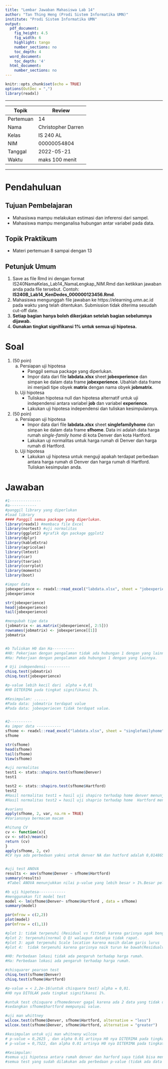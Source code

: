 ---
title: "Lembar Jawaban Mahasiswa Lab 14"
author: "Tan Thing Heng (Prodi Sistem Informatika UMN)"
institute: "Prodi Sistem Informatika UMN"
output:
  pdf_document:
    fig_height: 4.5
    fig_width: 6
    highlight: tango
    number_sections: no
    toc_depth: 4
  word_document:
    toc_depth: '4'
  html_document:
    number_sections: no
---

```{r setup, include=FALSE, message=FALSE, warning=FALSE}
knitr::opts_chunk$set(echo = TRUE)
options(OutDec = ",")
library(readxl)
```

******************************************************
Topik    | Review
---------|----------             
Pertemuan| 14   
Nama     | Christopher Darren        
Kelas    | IS 240 AL       
NIM      | 00000054804    
Tanggal  | 2022-05-21
Waktu    | maks 100 menit
******************************************************

# Pendahuluan
## Tujuan Pembelajaran

- Mahasiswa mampu melakukan estimasi dan inferensi dari sampel.
- Mahasiswa mampu menganalisa hubungan antar variabel pada data.

## Topik Praktikum

- Materi pertemuan 8 sampai dengan 13

## Petunjuk Umum

1. Save as file Rmd ini dengan format  IS240NamaKelas_Lab14_NamaLengkap_NIM.Rmd dan ketikkan jawaban anda pada file tersebut. Contoh: **IS240B_Lab14_KenDedes_000000123456.Rmd**. 
2. Mahasiswa mengunggah file jawaban ke https://elearning.umn.ac.id pada waktu yang telah ditentukan. Submission tidak diterima sesudah cut-off date. 
3. **Setiap bagian hanya boleh dikerjakan setelah bagian sebelumnya dijawab.**
4. **Gunakan tingkat signifikansi 1% untuk semua uji hipotesa.**


# Soal 

1. (50 poin) 
   a. Persiapan uji hipotesa
      - Panggil semua package yang diperlukan. 
      - Impor data dari file **labdata.xlsx** sheet **jobexperience** dan simpan ke dalam data frame **jobexperience**. Ubahlah data frame ini menjadi tipe obyek **matrix** dengan nama obyek **jobmatrix**. 
   b. Uji hipotesa
      - Tuliskan hipotesa null dan hipotesa alternatif untuk uji independensi antara variabel **job** dan variabel **experience**.
      - Lakukan uji hipotesa independensi dan tuliskan kesimpulannya.
      
2. (50 poin) 
   a. Persiapan uji hipotesa
      - Impor data dari file **labdata.xlsx** sheet **singlefamilyhome** dan simpan ke dalam data frame **sfhome**. Data ini adalah data harga rumah *single-family home* di kota Denver dan kota Hartford.
      - Lakukan uji normalitas untuk harga rumah di Denver dan harga rumah di Hartford.
   b. Uji hipotesa
      - Lakukan uji hipotesa untuk menguji apakah terdapat perbedaan antara harga rumah di Denver dan harga rumah di Hartford. Tuliskan kesimpulan anda.
   


# Jawaban

```{r}
#1--------------
#a------------
#panggil library yang diperlukan
#load library
#### Panggil semua package yang diperlukan.
library(readxl) #membaca file Excel
library(nortest) #uji normalitas
library(ggplot2) #grafik dgn package ggplot2
library(dplyr)
library(kableExtra)
library(agricolae)
library(lmtest)
library(car)
library(tseries)
library(corrplot)
library(moments)
library(boot)

#impor data
jobexperience <- readxl::read_excel("labdata.xlsx", sheet = "jobexperience")
jobexperience

str(jobexperience)
head(jobexperience)
tail(jobexperience)

#mengubah tipe data
(jobmatrix <- as.matrix(jobexperience[, 2:5]))
rownames(jobmatrix) <- jobexperience[[1]]
jobmatrix


#b Tuliskan H0 dan Ha----------
#H0: Pekerjaan dengan pengalaman tidak ada hubungan 1 dengan yang lainnya.
#Ha: Pekerjaan dengan pengalaman ada hubungan 1 dengan yang lainnya.

# Uji independensi-----------
chisq.test(jobmatrix)
chisq.test(jobexperience)

#p-value lebih kecil dari  alpha = 0,01
#H0 DITERIMA pada tingkat signifikansi 1%.

#Kesimpulan: ......
#Pada data: jobmatrix terdapat value 
#Pada data: jobexperiecen tidak terdapat value.


#2----------
#a impor data -----------
sfhome <- readxl::read_excel("labdata.xlsx", sheet = "singlefamilyhome")
sfhome

str(sfhome)
head(sfhome)
tail(sfhome)
View(sfhome)

#uji normalitas
test1 <- stats::shapiro.test(sfhome$Denver)
test1

test2 <- stats::shapiro.test(sfhome$Hartford)
test2
#Hasil normalitas test1 = hasil uji shapiro terhadap home denver menunjukkan p- value di 0,4495 yang berarti H0nya DITERIMA pada alpha 0.05 
#Hasil normalitas test2 = hasil uji shaprio terhadap home  Hartford menunjukkan p-value di 0,2246 yang berarti H0nya DITERIMA pada alpha 0.05

#varians
apply(sfhome, 2, var, na.rm = TRUE)
#Variansnya bermacam macam

#hitung CV
cv <- function(x){
cv <- sd(x)/mean(x)
return (cv)
}
apply(sfhome, 2, cv)
#CV nya ada perbedaan yakni untuk denver NA dan hatford adalah 0,01486509 


#uji test ANOVA
results <- aov(sfhome$Denver ~ sfhome$Hartford)
summary(results)
 #Tabel ANOVA menunjukkan nilai p-value yang lebih besar > 1%.Besar peluangnya kita mendapatkan mean sampel rumah Denver pada kedua lokasi ini seperti ini atau lebih buruk bila hipotesa null benar pada tingkat signifikansi 1%. Pada contoh ini hipotesa null kita Diterima pada tingkat signifikansi 1%. Kita simpulkan minimal terdapat satu mean populasi yang berbeda.

#b uji hipotesa------------
#menggunakan fit model test
model <- lm(sfhome$Denver~ sfhome$Hartford , data = sfhome)
summary(model)

par(mfrow = c(2,2))
plot(model)
par(mfrow = c(1,1))

#plot 1: tidak terpenuhi (Residual vs fitted) karena garisnya agak bengkok
#plot 2: terpenuhi(normal Q Q) walaupun datanya tidak rapat.
#plot 3: agak terpenuhi Scale location karena masih dalam garis lurus
#plot 4:  tidak terpenuhi karena garisnya naik turun ke bawah(Residualvs leverage)

#H0: Perbedaan lokasi tidak ada pengaruh terhadap harga rumah.
#Ha: Perbedaan lokasi ada pengaruh terhadap harga rumah.

#chisquarer pearson test
chisq.test(sfhome$Denver)
chisq.test(sfhome$Hartford)

#p-value = < 2,2e-16(untuk chisquere test) alpha = 0,01.
#H0 nya DITOLAK pada tingkat signifikansi 1%.

#untuk test chisquare sfhomedenver gagal karena ada 2 data yang tidak diketahui NA
#sedangkan sfhome$hartford mempunyai value.

#uji man whittney
wilcox.test(sfhome$Denver, sfhome$Hartford, alternative = "less")
wilcox.test(sfhome$Denver, sfhome$Hartford, alternative = "greater")

#kesimpulan untuk uji man whitneny wilcox
# p-value = 0,2625 , dan alpha 0.01 artinya H0 nya DITERIMA pada tingkat signifikansi 1%(ini ketika melakukan uji dengan Less-than).
# p-value = 0,7522, dan alpha 0.01 artinya H0 nya DITERIMA pada tingkat signifkansi 1% (ini ketika melakukan uji dengan Greater-than).

#Kesimpulan:
#semua uji hipotesa antara rumah denver dan harford saya tidak bisa menjelaskan secara spesifik bahwa ada angka sekian yang bisa membedakan....., yang pentingnya
#semua test yang sudah dilakukan ada perbedaan p-value (tidak ada data ganda).Contoh sederhananya ketika melakukan uji VARIANS dari data yang ada di atas ketika sudah diuji hasilnya berbeda.
```


